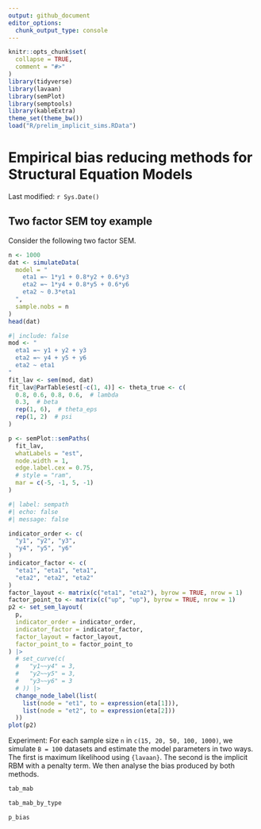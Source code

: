 ```yaml
---
output: github_document
editor_options: 
  chunk_output_type: console
---
```


<!-- README.md is generated from README.Rmd. Please edit that file -->

```r
knitr::opts_chunk$set(
  collapse = TRUE,
  comment = "#>"
)
library(tidyverse)
library(lavaan)
library(semPlot)
library(semptools)
library(kableExtra)
theme_set(theme_bw())
load("R/prelim_implicit_sims.RData")
```

# Empirical bias reducing methods for Structural Equation Models

<!-- badges: start -->
<!-- badges: end -->

Last modified: `r Sys.Date()`

## Two factor SEM toy example

Consider the following two factor SEM.

```r
n <- 1000
dat <- simulateData(
  model = "
    eta1 =~ 1*y1 + 0.8*y2 + 0.6*y3
    eta2 =~ 1*y4 + 0.8*y5 + 0.6*y6
    eta2 ~ 0.3*eta1
  ",
  sample.nobs = n
)
head(dat)
```

```r
#| include: false
mod <- "
  eta1 =~ y1 + y2 + y3
  eta2 =~ y4 + y5 + y6
  eta2 ~ eta1
"
fit_lav <- sem(mod, dat)
fit_lav@ParTable$est[-c(1, 4)] <- theta_true <- c(
  0.8, 0.6, 0.8, 0.6,  # lambda
  0.3,  # beta
  rep(1, 6),  # theta_eps
  rep(1, 2)  # psi
)

p <- semPlot::semPaths(
  fit_lav, 
  whatLabels = "est",
  node.width = 1,
  edge.label.cex = 0.75,
  # style = "ram",
  mar = c(-5, -1, 5, -1)
)
```

```r
#| label: sempath
#| echo: false
#| message: false

indicator_order <- c(
  "y1", "y2", "y3",
  "y4", "y5", "y6"
)
indicator_factor <- c(
  "eta1", "eta1", "eta1",
  "eta2", "eta2", "eta2"
)
factor_layout <- matrix(c("eta1", "eta2"), byrow = TRUE, nrow = 1)
factor_point_to <- matrix(c("up", "up"), byrow = TRUE, nrow = 1)
p2 <- set_sem_layout(
  p,
  indicator_order = indicator_order,
  indicator_factor = indicator_factor,
  factor_layout = factor_layout,
  factor_point_to = factor_point_to
) |>
  # set_curve(c(
  #   "y1~~y4" = 3,
  #   "y2~~y5" = 3,
  #   "y3~~y6" = 3
  # )) |>
  change_node_label(list(
    list(node = "et1", to = expression(eta[1])),
    list(node = "et2", to = expression(eta[2]))
  ))
plot(p2)
```

Experiment: For each sample size `n` in `c(15, 20, 50, 100, 1000)`, we simulate `B = 100` datasets and estimate the model parameters in two ways. The first is maximum likelihood using `{lavaan}`. The second is the implicit RBM with a penalty term. We then analyse the bias produced by both methods.

```r
tab_mab
```

```r
tab_mab_by_type
```

```r
p_bias
```

